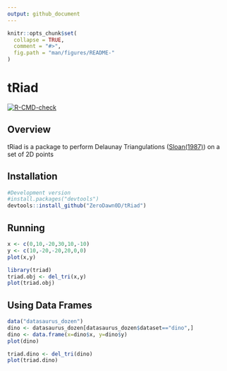 ```yaml
---
output: github_document
---
```


```r
knitr::opts_chunk$set(
  collapse = TRUE,
  comment = "#>",
  fig.path = "man/figures/README-"
)
```

# tRiad

<!-- badges: start -->

[![R-CMD-check](https://github.com/ZeroDawn0D/triad/actions/workflows/R-CMD-check.yaml/badge.svg)](https://github.com/ZeroDawn0D/triad/actions/workflows/R-CMD-check.yaml)

<!-- badges: end -->

## Overview

tRiad is a package to perform Delaunay Triangulations ([Sloan(1987)](https://www.newcastle.edu.au/__data/assets/pdf_file/0017/22508/13_A-fast-algorithm-for-constructing-Delaunay-triangulations-in-the-plane.pdf)) on a set of 2D points

## Installation

```r
#Development version
#install.packages("devtools")
devtools::install_github("ZeroDawn0D/tRiad")
```

## Running

```r
x <- c(0,10,-20,30,10,-10)
y <- c(10,-20,-20,20,0,0)
plot(x,y)
```

```r
library(triad)
triad.obj <- del_tri(x,y)
plot(triad.obj)
```

## Using Data Frames

```r
data("datasaurus_dozen")
dino <- datasaurus_dozen[datasaurus_dozen$dataset=="dino",]
dino <- data.frame(x=dino$x, y=dino$y)
plot(dino)
```

```r
triad.dino <- del_tri(dino)
plot(triad.dino)
```
